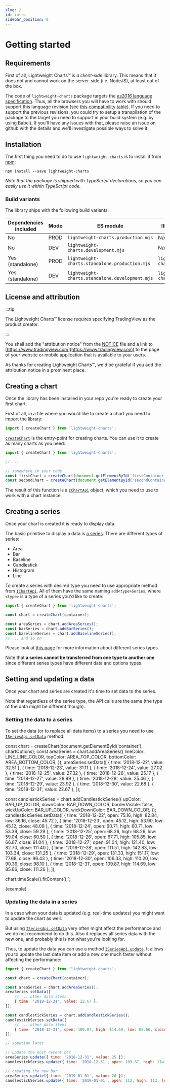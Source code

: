 ```yaml
---
slug: /
id: intro
sidebar_position: 0
---
```


# Getting started

## Requirements

First of all, Lightweight Charts™ is _a client-side_ library.
This means that it does not and cannot work on the server-side (i.e. NodeJS), at least out of the box.

The code of `lightweight-charts` package targets the [_es2016_ language specification](https://262.ecma-international.org/7.0/).
Thus, all the browsers you will have to work with should support this language revision (see [this compatibility table](https://kangax.github.io/compat-table/es2016plus/)).
If you need to support the previous revisions, you could try to setup a transpilation of the package to the target you need to support in your build system (e.g. by using Babel).
If you'll have any issues with that, please raise an issue on github with the details and we'll investigate possible ways to solve it.

## Installation

The first thing you need to do to use `lightweight-charts` is to install it from [npm](https://www.npmjs.com/):

```console
npm install --save lightweight-charts
```

_Note that the package is shipped with TypeScript declarations, so you can easily use it within TypeScript code._

### Build variants

The library ships with the following build variants:

|Dependencies included|Mode|ES module|IIFE (`window.LightweightCharts`)|
|-|-|-|-|
|No|PROD|`lightweight-charts.production.mjs`|N/A|
|No|DEV|`lightweight-charts.development.mjs`|N/A|
|Yes (standalone)|PROD|`lightweight-charts.standalone.production.mjs`|`lightweight-charts.standalone.production.js`|
|Yes (standalone)|DEV|`lightweight-charts.standalone.development.mjs`|`lightweight-charts.standalone.development.js`|

## License and attribution

:::tip

The Lightweight Charts™ license requires specifying TradingView as the product creator.

:::

You shall add the "attribution notice" from the [NOTICE](https://github.com/tradingview/lightweight-charts/blob/master/NOTICE) file and a link to [https://www.tradingview.com](https://www.tradingview.com) to the page of your website or mobile application that is available to your users.

As thanks for creating Lightweight Charts™, we'd be grateful if you add the attribution notice in a prominent place.

## Creating a chart

Once the library has been installed in your repo you're ready to create your first chart.

First of all, in a file where you would like to create a chart you need to import the library:

```js
import { createChart } from 'lightweight-charts';
```

[`createChart`](/api/functions/createChart.md) is the entry-point for creating charts. You can use it to create as many charts as you need:

```js
import { createChart } from 'lightweight-charts';

// ...

// somewhere in your code
const firstChart = createChart(document.getElementById('firstContainer'));
const secondChart = createChart(document.getElementById('secondContainer'));
```

The result of this function is a [`IChartApi`](/api/interfaces/IChartApi.md) object, which you need to use to work with a chart instance.

## Creating a series

Once your chart is created it is ready to display data.

The basic primitive to display a data is [a series](/api/interfaces/ISeriesApi.md).
There are different types of series:

- Area
- Bar
- Baseline
- Candlestick
- Histogram
- Line

To create a series with desired type you need to use appropriate method from [`IChartApi`](/api/interfaces/IChartApi.md).
All of them have the same naming `add<type>Series`, where `<type>` is a type of a series you'd like to create:

```js
import { createChart } from 'lightweight-charts';

const chart = createChart(container);

const areaSeries = chart.addAreaSeries();
const barSeries = chart.addBarSeries();
const baselineSeries = chart.addBaselineSeries();
// ... and so on
```

Please look at [this page](/series-types.mdx) for more information about different series types.

Note that **a series cannot be transferred from one type to another one** since different series types have different data and options types.

## Setting and updating a data

Once your chart and series are created it's time to set data to the series.

Note that regardless of the series type, the API calls are the same (the type of the data might be different though).

### Setting the data to a series

To set the data (or to replace all data items) to a series you need to use [`ISeriesApi.setData`](/api/interfaces/ISeriesApi.md#setdata) method:

const chart = createChart(document.getElementById('container'), chartOptions);
const areaSeries = chart.addAreaSeries({
    lineColor: LINE_LINE_COLOR, topColor: AREA_TOP_COLOR,
    bottomColor: AREA_BOTTOM_COLOR,
});
areaSeries.setData([
    { time: '2018-12-22', value: 32.51 },
    { time: '2018-12-23', value: 31.11 },
    { time: '2018-12-24', value: 27.02 },
    { time: '2018-12-25', value: 27.32 },
    { time: '2018-12-26', value: 25.17 },
    { time: '2018-12-27', value: 28.89 },
    { time: '2018-12-28', value: 25.46 },
    { time: '2018-12-29', value: 23.92 },
    { time: '2018-12-30', value: 22.68 },
    { time: '2018-12-31', value: 22.67 },
]);

const candlestickSeries = chart.addCandlestickSeries({
    upColor: BAR_UP_COLOR, downColor: BAR_DOWN_COLOR, borderVisible: false,
    wickUpColor: BAR_UP_COLOR, wickDownColor: BAR_DOWN_COLOR,
});
candlestickSeries.setData([
    { time: '2018-12-22', open: 75.16, high: 82.84, low: 36.16, close: 45.72 },
    { time: '2018-12-23', open: 45.12, high: 53.90, low: 45.12, close: 48.09 },
    { time: '2018-12-24', open: 60.71, high: 60.71, low: 53.39, close: 59.29 },
    { time: '2018-12-25', open: 68.26, high: 68.26, low: 59.04, close: 60.50 },
    { time: '2018-12-26', open: 67.71, high: 105.85, low: 66.67, close: 91.04 },
    { time: '2018-12-27', open: 91.04, high: 121.40, low: 82.70, close: 111.40 },
    { time: '2018-12-28', open: 111.51, high: 142.83, low: 103.34, close: 131.25 },
    { time: '2018-12-29', open: 131.33, high: 151.17, low: 77.68, close: 96.43 },
    { time: '2018-12-30', open: 106.33, high: 110.20, low: 90.39, close: 98.10 },
    { time: '2018-12-31', open: 109.87, high: 114.69, low: 85.66, close: 111.26 },
]);

chart.timeScale().fitContent();`;

<CodeBlock className="language-js" replaceThemeConstants chart>{example}</CodeBlock>

### Updating the data in a series

In a case when your data is updated (e.g. real-time updates) you might want to update the chart as well.

But using [`ISeriesApi.setData`](/api/interfaces/ISeriesApi.md#setdata) very often might affect the performance and we do not recommend to do this.
Also it replaces all series data with the new one, and probably this is not what you're looking for.

Thus, to update the data you can use a method [`ISeriesApi.update`](/api/interfaces/ISeriesApi.md#update).
It allows you to update the last data item or add a new one much faster without affecting the performance:

```js
import { createChart } from 'lightweight-charts';

const chart = createChart(container);

const areaSeries = chart.addAreaSeries();
areaSeries.setData([
    // ... other data items
    { time: '2018-12-31', value: 22.67 },
]);

const candlestickSeries = chart.addCandlestickSeries();
candlestickSeries.setData([
    // ... other data items
    { time: '2018-12-31', open: 109.87, high: 114.69, low: 85.66, close: 111.26 },
]);

// sometime later

// update the most recent bar
areaSeries.update({ time: '2018-12-31', value: 25 });
candlestickSeries.update({ time: '2018-12-31', open: 109.87, high: 114.69, low: 85.66, close: 112 });

// creating the new bar
areaSeries.update({ time: '2019-01-01', value: 20 });
candlestickSeries.update({ time: '2019-01-01', open: 112, high: 112, low: 100, close: 101 });
```
